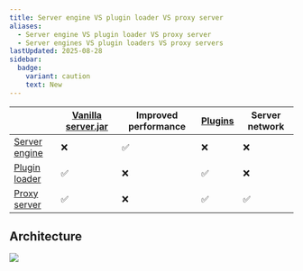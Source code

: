 ```yaml
---
title: Server engine VS plugin loader VS proxy server
aliases:
  - Server engine VS plugin loader VS proxy server
  - Server engines VS plugin loaders VS proxy servers
lastUpdated: 2025-08-28
sidebar:
  badge:
    variant: caution
    text: New
---
```


|                                | [Vanilla](/vanilla) [server.jar](/server) | Improved performance | [Plugins](/plugin) | Server network |
| ------------------------------ | ----------------------------------------- | -------------------- | ------------------ | -------------- |
| [Server engine](/serverengine) | ❌                                         | ✅                    | ❌                  | ❌              |
| [Plugin loader](/pluginloader) | ✅                                         | ❌                    | ✅                  | ❌              |
| [Proxy server](/proxyserver)   | ✅                                         | ❌                    | ✅                  | ✅              |

## Architecture

![](~/assets/serverenginevspluginloadervsproxyserver.svg)
